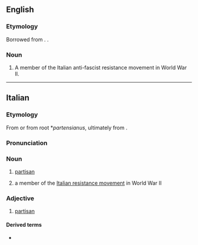 ==English==

===Etymology===
Borrowed from {{bor|en|it|partigiano||partisan}}. {{doublet|en|partisan}}.

===Noun===
{{en-noun|s|partigiani}}

# {{lb|en|historical}} A member of the Italian anti-fascist resistance movement in World War II.

----

==Italian==

===Etymology===
From {{m|it|parte}} or from {{uder|it|la|-}} root *''partensianus'', ultimately from {{m|la|pars}}.

===Pronunciation===
{{it-pr|partigiàno}}

===Noun===
{{it-noun|m|f=partigiana}}

# [[partisan]]
# {{lb|it|by [[antonomasia]]}} a member of the [[w:Italian resistance movement|Italian resistance movement]] in World War II

===Adjective===
{{it-adj}}

# [[partisan]]

====Derived terms====
* {{l|it|partigianamente}}